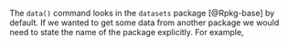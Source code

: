The `data()` command looks in the `datasets` package [@Rpkg-base] by default. If we wanted to get some data from another package we would
need to state the name of the package explicitly. For example, 

